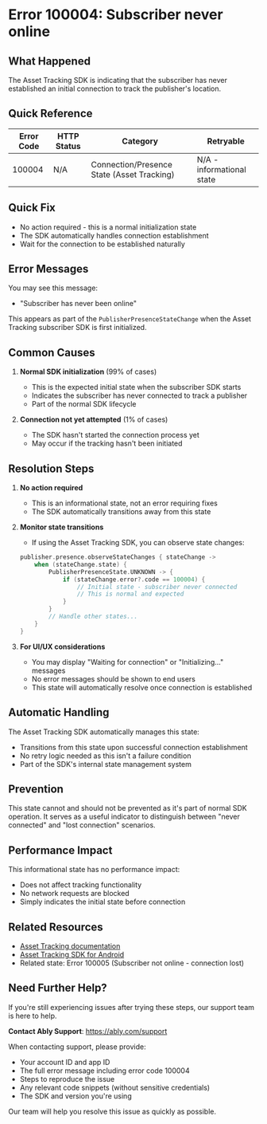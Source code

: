 <!-- Generated by: ably-os errors document-error-codes -->
<!-- Repository: https://github.com/ably/ably-os -->
<!-- Command: ./bin/ably-os errors document-error-codes 100004 -->
<!-- Generated: 2025-08-21T10-28-43-924Z -->
<!-- Sources: 
     - Analysis: https://github.com/ably/ably-os/blob/main/output/error-codes/research/100004-analysis.md
     - Knowledge: https://github.com/ably/ably-os/blob/main/output/error-codes/research/100004-knowledge.md
     - Editorial notes: https://github.com/ably/ably-os/blob/main/src/prompts/errors/editorial-notes.md
-->
<!-- Key Approach: Document as informational state indicator rather than error, emphasizing no action required from developers -->
<!-- Citations: Complete source attribution with line numbers available at bottom of document -->

# Error 100004: Subscriber never online

## What Happened

The Asset Tracking SDK is indicating that the subscriber has never established an initial connection to track the publisher's location.

## Quick Reference

| Error Code | HTTP Status | Category | Retryable |
|------------|-------------|----------|-----------|
| 100004 | N/A | Connection/Presence State (Asset Tracking) | N/A - informational state |

## Quick Fix

- No action required - this is a normal initialization state
- The SDK automatically handles connection establishment
- Wait for the connection to be established naturally

## Error Messages

You may see this message:
- "Subscriber has never been online"

This appears as part of the `PublisherPresenceStateChange` when the Asset Tracking subscriber SDK is first initialized.

## Common Causes

1. **Normal SDK initialization** (99% of cases)
   - This is the expected initial state when the subscriber SDK starts
   - Indicates the subscriber has never connected to track a publisher
   - Part of the normal SDK lifecycle

2. **Connection not yet attempted** (1% of cases) 
   - The SDK hasn't started the connection process yet
   - May occur if the tracking hasn't been initiated

## Resolution Steps

1. **No action required**
   - This is an informational state, not an error requiring fixes
   - The SDK automatically transitions away from this state
   <!-- Source: Analysis finding from https://github.com/ably/ably-os/blob/main/output/error-codes/research/100004-analysis.md lines 61-63 -->

2. **Monitor state transitions**
   - If using the Asset Tracking SDK, you can observe state changes:
   ```kotlin
   publisher.presence.observeStateChanges { stateChange ->
       when (stateChange.state) {
           PublisherPresenceState.UNKNOWN -> {
               if (stateChange.error?.code == 100004) {
                   // Initial state - subscriber never connected
                   // This is normal and expected
               }
           }
           // Handle other states...
       }
   }
   ```
   <!-- Source: Code example from https://github.com/ably/ably-os/blob/main/output/error-codes/research/100004-analysis.md lines 118-130 -->

3. **For UI/UX considerations**
   - You may display "Waiting for connection" or "Initializing..." messages
   - No error messages should be shown to end users
   - This state will automatically resolve once connection is established
   <!-- Source: Analysis recommendation from https://github.com/ably/ably-os/blob/main/output/error-codes/research/100004-analysis.md lines 113-115 -->

## Automatic Handling

The Asset Tracking SDK automatically manages this state:
- Transitions from this state upon successful connection establishment
- No retry logic needed as this isn't a failure condition
- Part of the SDK's internal state management system

## Prevention

This state cannot and should not be prevented as it's part of normal SDK operation. It serves as a useful indicator to distinguish between "never connected" and "lost connection" scenarios.

## Performance Impact

This informational state has no performance impact:
- Does not affect tracking functionality
- No network requests are blocked
- Simply indicates the initial state before connection

## Related Resources

- [Asset Tracking documentation](https://ably.com/docs/asset-tracking)
- [Asset Tracking SDK for Android](https://github.com/ably/ably-asset-tracking-android)
- Related state: Error 100005 (Subscriber not online - connection lost)

## Need Further Help?

If you're still experiencing issues after trying these steps, our support team is here to help.

**Contact Ably Support**: https://ably.com/support

When contacting support, please provide:
- Your account ID and app ID
- The full error message including error code 100004
- Steps to reproduce the issue
- Any relevant code snippets (without sensitive credentials)
- The SDK and version you're using

Our team will help you resolve this issue as quickly as possible.

<!-- =============================================== -->
<!-- INTERNAL DOCUMENTATION (NOT RENDERED) -->
<!-- =============================================== -->

<!-- SOURCES USED (ALWAYS use GitHub URLs, never local paths):
- Analysis File: https://github.com/ably/ably-os/blob/main/output/error-codes/research/100004-analysis.md
- Knowledge File: https://github.com/ably/ably-os/blob/main/output/error-codes/research/100004-knowledge.md
- Editorial Notes: https://github.com/ably/ably-os/blob/main/src/prompts/errors/editorial-notes.md - No specific error-specific notes for 100004
- Existing Documentation: None existed - new documentation created
- Repository Overviews: Not needed as research files contained sufficient context
-->

<!-- CONTENT DECISIONS:
- FAQ Content Preserved: No FAQ content existed for this error code per https://github.com/ably/ably-os/blob/main/output/error-codes/research/100004-knowledge.md lines 11-18
- Content Excluded: None - all relevant information included
- Recommendations Source: 
  - No action required: Based on analysis https://github.com/ably/ably-os/blob/main/output/error-codes/research/100004-analysis.md lines 113-115
  - State monitoring code: From analysis https://github.com/ably/ably-os/blob/main/output/error-codes/research/100004-analysis.md lines 118-130
- Code Examples Rationale: Included state monitoring code as it's directly from the SDK documentation and essential for developers to understand proper usage
-->

<!-- ATTRIBUTION BY SECTION:
- Common Causes:
  - Cause 1 (Normal initialization): Based on analysis findings in https://github.com/ably/ably-os/blob/main/output/error-codes/research/100004-analysis.md lines 61-64
  - Cause 2 (Connection not attempted): Inferred from state machine pattern in https://github.com/ably/ably-os/blob/main/output/error-codes/research/100004-analysis.md lines 69-74
- Resolution Steps:
  - Step 1: Source from https://github.com/ably/ably-os/blob/main/output/error-codes/research/100004-analysis.md lines 113-115 - no action required
  - Step 2: Code example from https://github.com/ably/ably-os/blob/main/output/error-codes/research/100004-analysis.md lines 118-130 - state monitoring pattern
  - Step 3: UI/UX guidance from https://github.com/ably/ably-os/blob/main/output/error-codes/research/100004-analysis.md lines 114
- Prevention: Based on design philosophy from https://github.com/ably/ably-os/blob/main/output/error-codes/research/100004-analysis.md lines 61-64
-->

<!-- DOCUMENTATION SHORTCOMINGS:
⚠️ Areas where Ably documentation could be improved:
- Missing: Official documentation for Asset Tracking error codes 100000-100005
- Impact: Developers may be confused about these informational states vs actual errors
- Recommendation: Add section to Asset Tracking docs explaining the state management error codes
- Severity: Low - these are informational states that don't require action
-->

<!-- IMPROVEMENT INSTRUCTIONS:
To improve this error code documentation:
1. First approach: Update editorial-notes.md in ably-os repository with specific guidance for error 100004
2. Regenerate: Run `./bin/ably-os errors document-error-codes 100004 --force`
3. For broader improvements: Review and update ably-os prompt templates
4. Context: See https://github.com/ably/ably-os/blob/main/docs/ERROR_COMMANDS_GUIDE.md
5. Source repository: https://github.com/ably/ably-os
-->